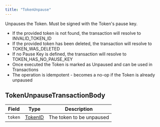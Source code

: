 ---
title: "TokenUnpause"
---


Unpauses the Token. Must be signed with the Token's pause key.

* If the provided token is not found, the transaction will resolve to INVALID\_TOKEN\_ID
* If the provided token has been deleted, the transaction will resolve to TOKEN\_WAS\_DELETED
* If no Pause Key is defined, the transaction will resolve to TOKEN\_HAS\_NO\_PAUSE\_KEY
* Once executed the Token is marked as Unpaused and can be used in Transactions
* The operation is idempotent - becomes a no-op if the Token is already unpaused

## TokenUnpauseTransactionBody

| Field   | Type                                                                                   | Description              |
| ------- | -------------------------------------------------------------------------------------- | ------------------------ |
| `token` | [TokenID](/hedera/sdks-and-apis/hedera-api/basic-types/tokenid) | The token to be unpaused |

